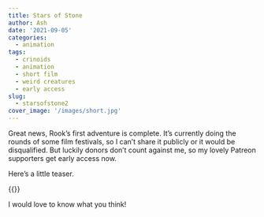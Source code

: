 ```yaml
---
title: Stars of Stone
author: Ash
date: '2021-09-05'
categories: 
  - animation
tags: 
  - crinoids  
  - animation  
  - short film  
  - weird creatures  
  - early access
slug:
  - starsofstone2
cover_image: '/images/short.jpg'
---
```


Great news, Rook's first adventure is complete. It's currently doing the rounds of some film festivals, so I can't share it publicly or it would be disqualified. But luckily donors don't count against me, so my lovely Patreon supporters get early access now.

Here's a little teaser.

{{<youtube XJTYJk-I1qY>}}

I would love to know what you think!

 

